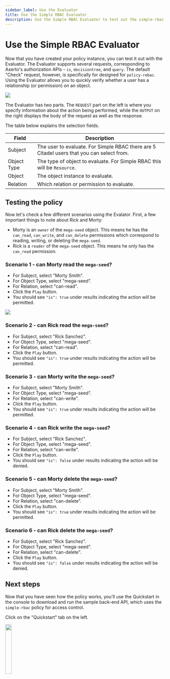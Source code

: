 ```yaml
---
sidebar_label: Use the Evaluator
title: Use the Simple RBAC Evaluator
description: Use the Simple RBAC Evaluator to test out the simple-rbac policy
---
```


# Use the Simple RBAC Evaluator

Now that you have created your policy instance, you can test it out with the Evaluator. The Evaluator supports several requests, corresponding to Aserto's authorization APIs - `is`, `decisiontree`, and `query`. The default "Check" request, however, is specifically for designed for `policy-rebac`.  Using the Evaluator allows you to quickly verify whether a user has a relationship (or permission) on an object.

<img src="/quickstart-simple-rbac/simple-rbac-6-choose-instance.png" />

The Evaluator has two parts. The `REQUEST` part on the left is where you specify information about the action being performed, while the `OUTPUT` on the right displays the body of the request as well as the response.

The table below explains the selection fields.

|Field|Description|
|----|-----------|
|Subject|The user to evaluate. For Simple RBAC there are 5 Citadel users that you can select from.|
|Object Type|The type of object to evaluate. For Simple RBAC this will be `Resource`.|
|Object|The object instance to evaluate.|
|Relation|Which relation or permission to evaluate.|

## Testing the policy

Now let's check a few different scenarios using the Evalator. First, a few important things to note about Rick and Morty:

* Morty is an `owner` of the `mega-seed` object. This means he has the `can_read`, `can_write`, and `can_delete` permissions which correspond to reading, writing, or deleting the `mega-seed`.  
* Rick is a `reader` of the `mega-seed` object. This means he only has the `can_read` permission.

### Scenario 1 - can Morty read the `mega-seed`?

* For Subject, select "Morty Smith".
* For Object Type, select "mega-seed".
* For Relation, select "can-read".
* Click the `Play` button.
* You should see `"is": true` under results indicating the action will be permitted.

<img src="/quickstart-simple-rbac/simple-rbac-7-evaluator.png" />

### Scenario 2 - can Rick read the `mega-seed`?

* For Subject, select "Rick Sanchez".
* For Object Type, select "mega-seed".
* For Relation, select "can-read".
* Click the `Play` button.
* You should see `"is": true` under results indicating the action will be permitted.

### Scenario 3 - can Morty write the `mega-seed`?

* For Subject, select "Morty Smith".
* For Object Type, select "mega-seed".
* For Relation, select "can-write".
* Click the `Play` button.
* You should see `"is": true` under results indicating the action will be permitted.

### Scenario 4 - can Rick write the `mega-seed`?

* For Subject, select "Rick Sanchez".
* For Object Type, select "mega-seed".
* For Relation, select "can-write".
* Click the `Play` button.
* You should see `"is": false` under results indicating the action will be denied.

### Scenario 5 - can Morty delete the `mega-seed`?

* For Subject, select "Morty Smith".
* For Object Type, select "mega-seed".
* For Relation, select "can-delete".
* Click the `Play` button.
* You should see `"is": true` under results indicating the action will be permitted.

### Scenario 6 - can Rick delete the `mega-seed`?

* For Subject, select "Rick Sanchez".
* For Object Type, select "mega-seed".
* For Relation, select "can-delete".
* Click the `Play` button.
* You should see `"is": false` under results indicating the action will be denied.

## Next steps

Now that you have seen how the policy works, you'll use the Quickstart in the console to download and run the sample back-end API, which uses the `simple-rbac` policy for access control.

Click on the "Quickstart" tab on the left.

<img src="/quickstart-simple-rbac/simple-rbac-8-select-quickstart.png" width="20%" />
